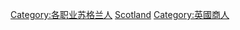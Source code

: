 {{Commonscat|Businesspeople from Scotland}}

[[Category:各职业苏格兰人|Category:各职业苏格兰人]]
[[Category:各國商人|Scotland]]
[[Category:英國商人|Category:英國商人]]